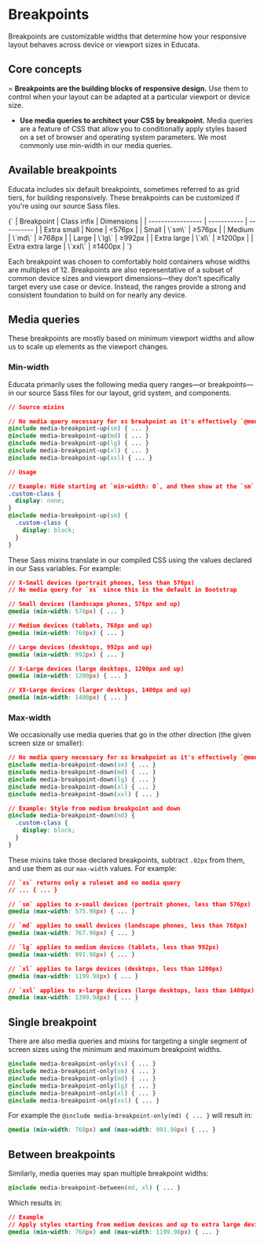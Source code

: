 
# Breakpoints

Breakpoints are customizable widths that determine how your responsive layout behaves across device or viewport sizes in Educata.

## Core concepts

= **Breakpoints are the building blocks of responsive design.** Use them to control when your layout can be adapted at a particular viewport or device size.
- **Use media queries to architect your CSS by breakpoint.** Media queries are a feature of CSS that allow you to conditionally apply styles based on a set of browser and operating system parameters. We most commonly use min-width in our media queries.

## Available breakpoints

Educata includes six default breakpoints, sometimes referred to as grid tiers, for building responsively. These breakpoints can be customized if you're using our source Sass files.

<Markdown>
{`
| Breakpoint        | Class infix | Dimensions |
| ----------------- | ----------- | ---------- |
| Extra small       | None        | <576px     |
| Small             | \`sm\`      | ≥576px     |
| Medium            | \`md\`      | ≥768px     |
| Large             | \`lg\`      | ≥992px     |
| Extra large       | \`xl\`      | ≥1200px    |
| Extra extra large | \`xxl\`     | ≥1400px    |
`}
</Markdown>

Each breakpoint was chosen to comfortably hold containers whose widths are multiples of 12.
Breakpoints are also representative of a subset of common device sizes and viewport dimensions—they don't specifically target every use case or device.
Instead, the ranges provide a strong and consistent foundation to build on for nearly any device.

## Media queries

These breakpoints are mostly based on minimum viewport widths and allow us to scale up elements as the viewport changes.

### Min-width

Educata primarily uses the following media query ranges—or breakpoints—in our source Sass files for our layout, grid system, and components.

```css
// Source mixins

// No media query necessary for xs breakpoint as it's effectively `@media (min-width: 0) { ... }`
@include media-breakpoint-up(sm) { ... }
@include media-breakpoint-up(md) { ... }
@include media-breakpoint-up(lg) { ... }
@include media-breakpoint-up(xl) { ... }
@include media-breakpoint-up(xxl) { ... }

// Usage

// Example: Hide starting at `min-width: 0`, and then show at the `sm` breakpoint
.custom-class {
  display: none;
}
@include media-breakpoint-up(sm) {
  .custom-class {
    display: block;
  }
}
```

These Sass mixins translate in our compiled CSS using the values declared in our Sass variables. For example:

```css
// X-Small devices (portrait phones, less than 576px)
// No media query for `xs` since this is the default in Bootstrap

// Small devices (landscape phones, 576px and up)
@media (min-width: 576px) { ... }

// Medium devices (tablets, 768px and up)
@media (min-width: 768px) { ... }

// Large devices (desktops, 992px and up)
@media (min-width: 992px) { ... }

// X-Large devices (large desktops, 1200px and up)
@media (min-width: 1200px) { ... }

// XX-Large devices (larger desktops, 1400px and up)
@media (min-width: 1400px) { ... }
```

### Max-width

We occasionally use media queries that go in the other direction (the given screen size or smaller):

```css
// No media query necessary for xs breakpoint as it's effectively `@media (max-width: 0) { ... }`
@include media-breakpoint-down(sm) { ... }
@include media-breakpoint-down(md) { ... }
@include media-breakpoint-down(lg) { ... }
@include media-breakpoint-down(xl) { ... }
@include media-breakpoint-down(xxl) { ... }

// Example: Style from medium breakpoint and down
@include media-breakpoint-down(md) {
  .custom-class {
    display: block;
  }
}
```

These mixins take those declared breakpoints, subtract `.02px` from them, and use them as our `max-width` values. For example:

```css
// `xs` returns only a ruleset and no media query
// ... { ... }

// `sm` applies to x-small devices (portrait phones, less than 576px)
@media (max-width: 575.98px) { ... }

// `md` applies to small devices (landscape phones, less than 768px)
@media (max-width: 767.98px) { ... }

// `lg` applies to medium devices (tablets, less than 992px)
@media (max-width: 991.98px) { ... }

// `xl` applies to large devices (desktops, less than 1200px)
@media (max-width: 1199.98px) { ... }

// `xxl` applies to x-large devices (large desktops, less than 1400px)
@media (max-width: 1399.98px) { ... }
```

## Single breakpoint

There are also media queries and mixins for targeting a single segment of screen sizes using the minimum and maximum breakpoint widths.

```css
@include media-breakpoint-only(xs) { ... }
@include media-breakpoint-only(sm) { ... }
@include media-breakpoint-only(md) { ... }
@include media-breakpoint-only(lg) { ... }
@include media-breakpoint-only(xl) { ... }
@include media-breakpoint-only(xxl) { ... }
```

For example the `@include media-breakpoint-only(md) { ... }` will result in:

```css
@media (min-width: 768px) and (max-width: 991.98px) { ... }
```

## Between breakpoints

Similarly, media queries may span multiple breakpoint widths:

```css
@include media-breakpoint-between(md, xl) { ... }
```

Which results in:

```css
// Example
// Apply styles starting from medium devices and up to extra large devices
@media (min-width: 768px) and (max-width: 1199.98px) { ... }
```